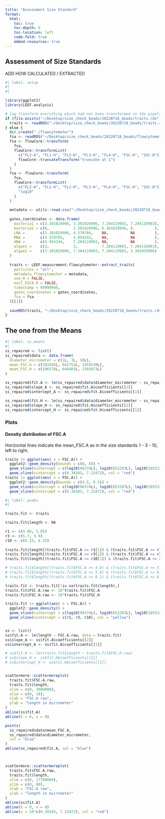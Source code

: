 ```yaml
---
title: "Assessment Size Standard"
format: 
  html:
    toc: true
    toc-depth: 5
    toc-location: left
    code-fold: true
    embed-resources: true
---
```


## Assessment of Size Standards

ADD HOW CALCULATED / EXTRACTED

```r
#| label: setup
#| 
#| 

library(ggplot2)
library(LEEF.analysis)
```

```r
# log transform everything which had not been transformed in the pipeline
if (file.exists("~/Desktop/size_check_beads/20220718_beads/traits.rds")) {
  traits <- readRDS("~/Desktop/size_check_beads/20220718_beads/traits.rds")
} else {
  dir.create("./flowcytometer")
  fsa <- readRDS("~/Desktop/size_check_beads/20220718_beads/flowcytometer/flowcytometer_fsa_ungated.rds")
  fsa <- flowCore::transform(
    fsa,
    flowCore::transformList(
      c("FL2-A", "FL1-H", "FL2-H", "FL3-H", "FL4-H", "FSC-H", "SSC-H"),
      flowCore::truncateTransform("truncate at 1")
    )
  )
  fsa <- flowCore::transform(
    fsa,
    flowCore::transformList(
      c("FL2-A", "FL1-H", "FL2-H", "FL3-H", "FL4-H", "FSC-H", "SSC-H"), 
      "log10"
    )
  )
  
  metadata <- utils::read.csv("~/Desktop/size_check_beads/20220718_beads/flowcytometer/metadata_flowcytometer.csv")
  
  gates_coordinates <- data.frame(
    bacteria1 = c(3.301029996, 3.301029996, 7.204119983, 7.204119983), 
    bacteria2 = c(0,           3.301029996, 6.301029996, 0.         ), 
    LNA =       c(3.301029996, 4.579784,    NA,          NA         ), 
    MNA =       c(4.579785,    4.954243,    NA,          NA         ), 
    HNA =       c(4.954244,    7.204119983, NA,          NA         ), 
    algae1 =    c(3,           3,           7.204119983, 7.204119983), 
    algae2 =    c(3.301029996, 7.204119983, 7.204119983, 3.301029996)
  )
  
  traits <- LEEF.measurement.flowcytometer::extract_traits(
    particles = "all",
    metadata_flowcytometer = metadata,
    use_H = FALSE, 
    excl_FSCA_0 = FALSE,
    timestamp = 99999999,
    gates_coordinates = gates_coordinates,
    fsa = fsa
  )[[1]]
  
  saveRDS(traits, "~/Desktop/size_check_beads/20220718_beads/traits.rds")
}
```

## The one from the Means
```r
#| label: ss_means
#| 
ss_repaired <- list()
ss_repaired$data <- data.frame(
  diameter_micrometer = c(1L, 3L, 10L), 
  mean_FSC.A = c(102045L, 641752L, 1959230L), 
  mean_FSC.H = c(106576L, 648403L, 1303073L)
)

ss_repaired$fit.A <- lm(ss_repaired$data$diameter_micrometer ~ ss_repaired$data$mean_FSC.A)
ss_repaired$slope_A <- ss_repaired$fit.A$coefficients[[2]]
ss_repaired$intercept_A <- ss_repaired$fit.A$coefficients[[1]]

ss_repaired$fit.H <- lm(ss_repaired$data$diameter_micrometer ~ ss_repaired$data$mean_FSC.H)
ss_repaired$slope_H <- ss_repaired$fit.H$coefficients[[2]]
ss_repaired$intercept_H <- ss_repaired$fit.H$coefficients[[1]]
```


### Plots
#### Density distribution of FSC.A
Horizontal lines indicate the mean_FSC.A as in the size standards 1 - 3 - 10, left to right.

```r
traits |> ggplot(aes( x = FSC.A)) + 
  ggplot2::geom_density(bounds = c(0, 8)) + 
  geom_vline(xintercept = c(log10(96374L), log10(653207L), log10(1855322L)), col = "green") +
  geom_vline(xintercept = c(0.30103, 7.22472), col = "red")
traits |> ggplot(aes( x = FSC.A)) + 
  ggplot2::geom_density(bounds = c(4.5, 6.5)) + 
  geom_vline(xintercept = c(log10(96374L), log10(653207L), log10(1855322L)), col = "green") +
  geom_vline(xintercept = c(0.30103, 7.22472), col = "red")
```


```r
#| label: peaks
#| 

traits.fit <- traits

traits.fit$length <- NA

r1 <- c(4.88, 5.05)
r3 <- c(5.7, 5.9)
r10 <- c(6.15, 6.35)
  
traits.fit$length[(traits.fit$FSC.A >= r1[1]) & (traits.fit$FSC.A <= r1[2])] <- 1
traits.fit$length[(traits.fit$FSC.A >= r3[1]) & (traits.fit$FSC.A <= r3[2])] <- 3
traits.fit$length[(traits.fit$FSC.A >= r10[1]) & (traits.fit$FSC.A <= r10[2])] <- 10

# traits.fit$length[(traits.fit$FSC.A >= 4.8) & (traits.fit$FSC.A <= 5.2)] <- 1
# traits.fit$length[(traits.fit$FSC.A >= 5.6) & (traits.fit$FSC.A <= 6.0)] <- 3
# traits.fit$length[(traits.fit$FSC.A >= 6.1) & (traits.fit$FSC.A <= 6.5)] <- 10

traits.fit <- traits.fit[!is.na(traits.fit$length),]
traits.fit$FSC.A.raw <- 10^traits.fit$FSC.A
traits.fit$FSC.H.raw <- 10^traits.fit$FSC.H

traits.fit |> ggplot(aes( x = FSC.A)) + 
  ggplot2::geom_density() + 
  geom_vline(xintercept = c(log10(96374L), log10(653207L), log10(1855322L)), col = "green") +
  geom_vline(xintercept = c(r1, r3, r10), col = "yellow")


ss <- list()
ss$fit.A <- lm(length ~ FSC.A.raw, data = traits.fit)
ss$slope_A <- ss$fit.A$coefficients[[2]]
ss$intercept_A <- ss$fit.A$coefficients[[1]]

# ss$fit.H <- lm(traits.fit$length ~ traits.fit$FSC.H.raw)
# ss$slope_H <- ss$fit.H$coefficients[[2]]
# ss$intercept_H <- ss$fit.H$coefficients[[1]]


scattermore::scattermoreplot(
  traits.fit$FSC.A.raw, 
  traits.fit$length,
  xlim = c(0, 3000000), 
  ylim = c(0, 10),
  xlab = "FSC.A raw",
  ylab = "length in micrometer"
)
abline(ss$fit.A)
abline(h = 0, v = 0)

points(
  ss_repaired$data$mean_FSC.A, 
  ss_repaired$data$diameter_micrometer,
  col = "blue"
)
abline(ss_repaired$fit.A, col = "blue")



scattermore::scattermoreplot(
  traits.fit$FSC.A.raw, 
  traits.fit$length,
  xlim = c(0, 17700000), 
  ylim = c(0, 90),
  xlab = "FSC.A raw",
  ylab = "length in micrometer"
)
abline(ss$fit.A)
abline(h = 0, v = 0)
abline(v = 10^c(0.30103, 7.22472), col = "red")

```


